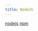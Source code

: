 ```yaml
---
title: NodeJS
---
```



<Card title="Required" icon="puzzle">

[nodejs](https://archlinux.org/packages/extra/x86_64/nodejs/)
[npm](https://archlinux.org/packages/extra/x86_64/npm/)

</Card>
